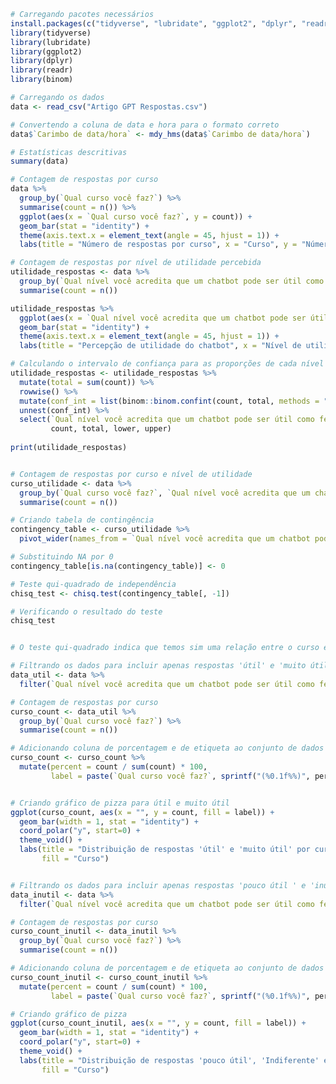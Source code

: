 ```r
# Carregando pacotes necessários
install.packages(c("tidyverse", "lubridate", "ggplot2", "dplyr", "readr", "binom"))
library(tidyverse)
library(lubridate)
library(ggplot2)
library(dplyr)
library(readr)
library(binom)

# Carregando os dados
data <- read_csv("Artigo GPT Respostas.csv")

# Convertendo a coluna de data e hora para o formato correto
data$`Carimbo de data/hora` <- mdy_hms(data$`Carimbo de data/hora`)

# Estatísticas descritivas
summary(data)

# Contagem de respostas por curso
data %>%
  group_by(`Qual curso você faz?`) %>%
  summarise(count = n()) %>%
  ggplot(aes(x = `Qual curso você faz?`, y = count)) +
  geom_bar(stat = "identity") +
  theme(axis.text.x = element_text(angle = 45, hjust = 1)) +
  labs(title = "Número de respostas por curso", x = "Curso", y = "Número de respostas")

# Contagem de respostas por nível de utilidade percebida
utilidade_respostas <- data %>%
  group_by(`Qual nível você acredita que um chatbot pode ser útil como ferramenta de busca de conhecimento em sua área acadêmica?`) %>%
  summarise(count = n())

utilidade_respostas %>%
  ggplot(aes(x = `Qual nível você acredita que um chatbot pode ser útil como ferramenta de busca de conhecimento em sua área acadêmica?`, y = count)) +
  geom_bar(stat = "identity") +
  theme(axis.text.x = element_text(angle = 45, hjust = 1)) +
  labs(title = "Percepção de utilidade do chatbot", x = "Nível de utilidade percebida", y = "Número de respostas")

# Calculando o intervalo de confiança para as proporções de cada nível de utilidade
utilidade_respostas <- utilidade_respostas %>%
  mutate(total = sum(count)) %>%
  rowwise() %>%
  mutate(conf_int = list(binom::binom.confint(count, total, methods = "wilson"))) %>%
  unnest(conf_int) %>%
  select(`Qual nível você acredita que um chatbot pode ser útil como ferramenta de busca de conhecimento em sua área acadêmica?`,
         count, total, lower, upper)
  
print(utilidade_respostas)


# Contagem de respostas por curso e nível de utilidade
curso_utilidade <- data %>%
  group_by(`Qual curso você faz?`, `Qual nível você acredita que um chatbot pode ser útil como ferramenta de busca de conhecimento em sua área acadêmica?`) %>%
  summarise(count = n())

# Criando tabela de contingência
contingency_table <- curso_utilidade %>%
  pivot_wider(names_from = `Qual nível você acredita que um chatbot pode ser útil como ferramenta de busca de conhecimento em sua área acadêmica?`, values_from = count)

# Substituindo NA por 0
contingency_table[is.na(contingency_table)] <- 0

# Teste qui-quadrado de independência
chisq_test <- chisq.test(contingency_table[, -1])

# Verificando o resultado do teste
chisq_test


# O teste qui-quadrado indica que temos sim uma relação entre o curso e o nível de utilidade atribuído ao chatbot

# Filtrando os dados para incluir apenas respostas 'útil' e 'muito útil'
data_util <- data %>%
  filter(`Qual nível você acredita que um chatbot pode ser útil como ferramenta de busca de conhecimento em sua área acadêmica?` %in% c("Útil", "Muito útil"))

# Contagem de respostas por curso
curso_count <- data_util %>%
  group_by(`Qual curso você faz?`) %>%
  summarise(count = n())

# Adicionando coluna de porcentagem e de etiqueta ao conjunto de dados
curso_count <- curso_count %>%
  mutate(percent = count / sum(count) * 100,
         label = paste(`Qual curso você faz?`, sprintf("(%0.1f%%)", percent)))


# Criando gráfico de pizza para útil e muito útil
ggplot(curso_count, aes(x = "", y = count, fill = label)) +
  geom_bar(width = 1, stat = "identity") +
  coord_polar("y", start=0) +
  theme_void() +
  labs(title = "Distribuição de respostas 'útil' e 'muito útil' por curso",
       fill = "Curso")


# Filtrando os dados para incluir apenas respostas 'pouco útil ' e 'inútil'
data_inutil <- data %>%
  filter(`Qual nível você acredita que um chatbot pode ser útil como ferramenta de busca de conhecimento em sua área acadêmica?` %in% c("Pouco útil", "Inútil", "Indiferente"))

# Contagem de respostas por curso
curso_count_inutil <- data_inutil %>%
  group_by(`Qual curso você faz?`) %>%
  summarise(count = n())

# Adicionando coluna de porcentagem e de etiqueta ao conjunto de dados
curso_count_inutil <- curso_count_inutil %>%
  mutate(percent = count / sum(count) * 100,
         label = paste(`Qual curso você faz?`, sprintf("(%0.1f%%)", percent)))

# Criando gráfico de pizza
ggplot(curso_count_inutil, aes(x = "", y = count, fill = label)) +
  geom_bar(width = 1, stat = "identity") +
  coord_polar("y", start=0) +
  theme_void() +
  labs(title = "Distribuição de respostas 'pouco útil', 'Indiferente' e 'inútil' por curso",
       fill = "Curso")


```
